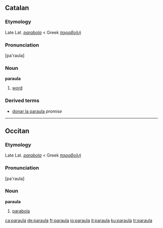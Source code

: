 ==Catalan==

===Etymology===
Late Lat. ''[[parabola]]'' < Greek ''[[παραβολή]]''

===Pronunciation===
[pa'raula]

===Noun===
'''paraula'''

# [[word]]

===Derived terms===
* [[donar la paraula]]  ''promise''

----

==Occitan==

===Etymology===
Late Lat. ''[[parabola]]'' < Greek ''[[παραβολή]]''

===Pronunciation===
[pa'raula]

===Noun===
'''paraula'''

# [[parabola]]

[[ca:paraula]]
[[de:paraula]]
[[fr:paraula]]
[[io:paraula]]
[[it:paraula]]
[[ku:paraula]]
[[tr:paraula]]